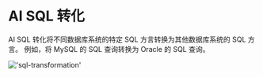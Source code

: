 # AI SQL 转化

AI SQL 转化将不同数据库系统的特定 SQL 方言转换为其他数据库系统的 SQL 方言。
例如，将 MySQL 的 SQL 查询转换为 Oracle 的 SQL 查询。

!['sql-transformation'](/image/AI-image/sql-transformation.gif)